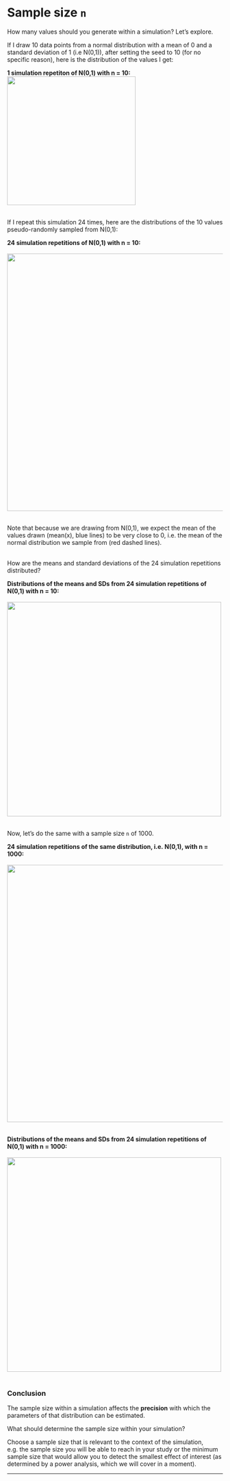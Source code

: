# Sample size `n`

How many values should you generate within a simulation? Let's explore.  

If I draw 10 data points from a normal distribution with a mean of 0 and a standard deviation of 1 (i.e N(0,1)), after setting the seed to 10 (for no specific reason), here is the distribution of the values I get:

**1 simulation repetiton of N(0,1) with n = 10:**  
<img src="../assets/hist10N01.png" width="300">  
<br/>

If I repeat this simulation 24 times, here are the distributions of the 10 values pseudo-randomly sampled from N(0,1):  

**24 simulation repetitions of N(0,1) with n = 10:**  
<br/>
<img src="../assets/24hist10N01.png" width="600">  
<br/>


Note that because we are drawing from N(0,1), we expect the mean of the values drawn (mean(x), blue lines) to be very close to 0, i.e. the mean of the normal distribution we sample from (red dashed lines).  
<br/>

How are the means and standard deviations of the 24 simulation repetitions distributed?  

**Distributions of the means and SDs from 24 simulation repetitions of N(0,1) with n = 10:**  
<br/>
<img src="../assets/musd-24-10-N01.png" width="500">  
<br/>

Now, let's do the same with a sample size `n` of 1000.  

**24 simulation repetitions of the same distribution, i.e. N(0,1), with n = 1000:**  
<br/>
<img src="../assets/24hist1000N01.png" width="600">  
<br/>

**Distributions of the means and SDs from 24 simulation repetitions of N(0,1) with n = 1000:**  
<br/>
<img src="../assets/musd-24-1000-N01.png" width="500">  
<br/>


### Conclusion  
The sample size within a simulation affects the **precision** with which the parameters of that distribution can be estimated.  

What should determine the sample size within your simulation?  

Choose a sample size that is relevant to the context of the simulation, e.g. the sample size you will be able to reach in your study or the minimum sample size that would allow you to detect the smallest effect of interest (as determined by a power analysis, which we will cover in a moment).

***


